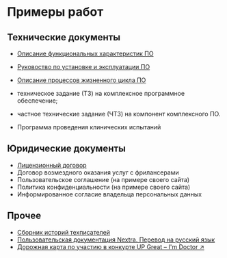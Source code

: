 # Примеры работ

## Технические документы

- [Описание функциональных характеристик ПО](#)
- [Руковоство по установке и эксплуатации ПО](#)
- [Описание процессов жизненного цикла ПО](#)

- техническое задание (ТЗ) на комплексное программное обеспечение;
- частное технические задание (ЧТЗ) на компонент комплексного ПО.

- Программа проведения клинических испытаний

## Юридические документы

- [Лицензионный договор](#)
- Договор возмездного оказания услуг с фрилансерами
- Пользовательское соглашение (на примере своего сайта)
- Политика конфиденциальности (на примере своего сайта)
- Информированное согласие владельца персональных данных

## Прочее

- [Сборник историй техписателей](./projects/tech-writers-storybook.mdx)
- [Пользовательская документация Nextra. Перевод на русский язык](../../knowledge-base/nextra/)
- [Дорожная карта по участию в конкурте UP Great – I'm Doctor ↗](#)